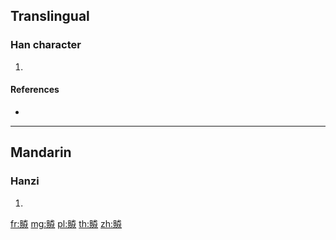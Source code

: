 {{character info/new}}
==Translingual==

===Han character===
{{Han char|rn=154|rad=貝|as=12|sn=19|four=63889|canj=BCIKK}}

# {{defn|Han|sort=貝12}}

====References====
* {{Han ref|kx=1212.060|dkj=36921|dj=1678.110|hdz=63657.160|uh=8D06|ud=36102|bh=F348|bd=62280}}

----

==Mandarin==

===Hanzi===
{{cmn-hanzi|pin=[[biāo]] ([[biao1]])|wg=piao<sup>1</sup>}}

# {{defn|lang=cmn|sort=貝12}}

[[fr:贆]]
[[mg:贆]]
[[pl:贆]]
[[th:贆]]
[[zh:贆]]